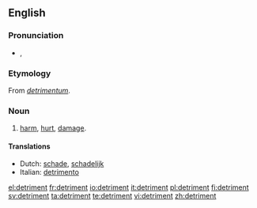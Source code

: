 {{also|détriment}}
==English==

===Pronunciation===
* {{IPA|/ˈdɛtɹəmənt/}}, {{SAMPA|/"dEtr@m@nt/}}

===Etymology===
From {{etyl|la}} ''[[detrimentum]]''.

===Noun===
{{wikipedia|detriment (astrology)}}
{{en-noun}}

# [[harm]], [[hurt]], [[damage]].

====Translations====
{{top}}
* Dutch: [[schade]], [[schadelijk]]
* Italian: [[detrimento]] {{m}}
{{mid}}

{{bottom}}

[[el:detriment]]
[[fr:detriment]]
[[io:detriment]]
[[it:detriment]]
[[pl:detriment]]
[[fi:detriment]]
[[sv:detriment]]
[[ta:detriment]]
[[te:detriment]]
[[vi:detriment]]
[[zh:detriment]]